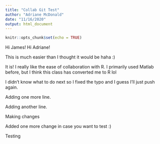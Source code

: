 ```yaml
---
title: "Collab Git Test"
author: "Adriane McDonald"
date: "11/16/2020"
output: html_document
---
```


```r
knitr::opts_chunk$set(echo = TRUE)
```

Hi James!
Hi Adriane!

This is much easier than I thought it would be haha :)

It is! I really like the ease of collaboration with R. I primarily used Matlab before, but I think this class has converted me to R lol

I didn't know what to do next so I fixed the typo and I guess I'll just push again.

Adding one more line.

Adding another line.

Making changes

Added one more change in case you want to test :)
 
Testing



